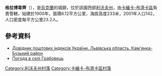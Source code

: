 {{coord|50|1|46|N|24|11|54|E|scale:100000|display=title}}

'''格拉博韋齊'''（{{lang-uk|Грабовець}}），是[[烏克蘭|烏克蘭]]的城鎮，位於該國西部[[利沃夫州|利沃夫州]]，由[[卡緬卡-布濟卡區|卡緬卡-布濟卡區]]負責管轄，始建於1900年，面積6.12平方公里，海拔高度233米，2001年人口142，人口密度每平方公里23.2人。

==參考資料==
*[http://www.uaidx.com/13/287/index Довідник поштових індексів України. Львівська область. Кам'янка-Бузький район] {{Wayback|url=http://www.uaidx.com/13/287/index |date=20160909184945 }}
* [http://weather.in.ua/ua/l'vovskaja/5779 Погода в селі Грабовець] {{Wayback|url=http://weather.in.ua/ua/l%27vovskaja/5779 |date=20071031023920 }}

[[Category:利沃夫州村落|Category:利沃夫州村落]]
[[Category:卡緬卡-布濟卡區村落|Category:卡緬卡-布濟卡區村落]]


{{Lviv-geo-stub}}